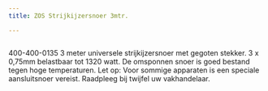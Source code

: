 ```yaml
---
title: ZOS Strijkijzersnoer 3mtr.

---
```



<Image src={imageProduct} width={imageProduct.width} alt="" />


400-400-0135
3 meter universele strijkijzersnoer met gegoten stekker.
3 x 0,75mm belastbaar tot 1320 watt. De omsponnen snoer is goed bestand tegen hoge temperaturen.
Let op:
Voor sommige apparaten is een speciale aansluitsnoer vereist. Raadpleeg bij twijfel uw vakhandelaar.
